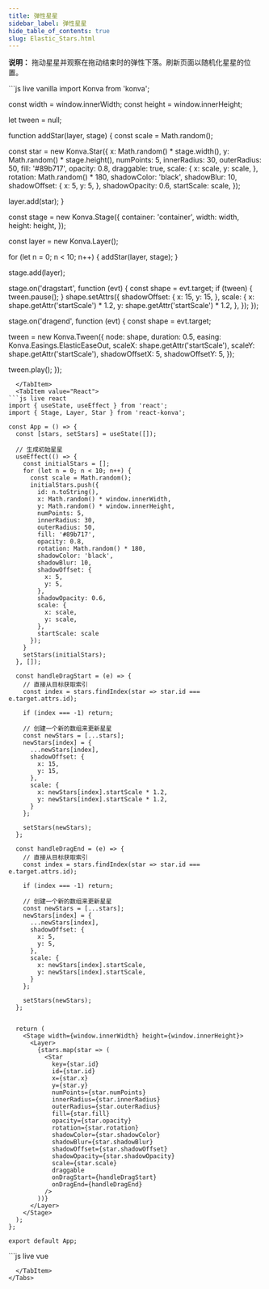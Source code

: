```yaml
---
title: 弹性星星
sidebar_label: 弹性星星
hide_table_of_contents: true
slug: Elastic_Stars.html
---
```


**说明：** 拖动星星并观察在拖动结束时的弹性下落。刷新页面以随机化星星的位置。


<Tabs>
  <TabItem value="Vanilla" default>
```js live vanilla
import Konva from 'konva';

const width = window.innerWidth;
const height = window.innerHeight;

let tween = null;

function addStar(layer, stage) {
  const scale = Math.random();

  const star = new Konva.Star({
    x: Math.random() * stage.width(),
    y: Math.random() * stage.height(),
    numPoints: 5,
    innerRadius: 30,
    outerRadius: 50,
    fill: '#89b717',
    opacity: 0.8,
    draggable: true,
    scale: {
      x: scale,
      y: scale,
    },
    rotation: Math.random() * 180,
    shadowColor: 'black',
    shadowBlur: 10,
    shadowOffset: {
      x: 5,
      y: 5,
    },
    shadowOpacity: 0.6,
    startScale: scale,
  });

  layer.add(star);
}

const stage = new Konva.Stage({
  container: 'container',
  width: width,
  height: height,
});

const layer = new Konva.Layer();

for (let n = 0; n < 10; n++) {
  addStar(layer, stage);
}

stage.add(layer);

stage.on('dragstart', function (evt) {
  const shape = evt.target;
  if (tween) {
    tween.pause();
  }
  shape.setAttrs({
    shadowOffset: {
      x: 15,
      y: 15,
    },
    scale: {
      x: shape.getAttr('startScale') * 1.2,
      y: shape.getAttr('startScale') * 1.2,
    },
  });
});

stage.on('dragend', function (evt) {
  const shape = evt.target;

  tween = new Konva.Tween({
    node: shape,
    duration: 0.5,
    easing: Konva.Easings.ElasticEaseOut,
    scaleX: shape.getAttr('startScale'),
    scaleY: shape.getAttr('startScale'),
    shadowOffsetX: 5,
    shadowOffsetY: 5,
  });

  tween.play();
});
```
  </TabItem>
  <TabItem value="React">
```js live react
import { useState, useEffect } from 'react';
import { Stage, Layer, Star } from 'react-konva';

const App = () => {
  const [stars, setStars] = useState([]);
  
  // 生成初始星星
  useEffect(() => {
    const initialStars = [];
    for (let n = 0; n < 10; n++) {
      const scale = Math.random();
      initialStars.push({
        id: n.toString(),
        x: Math.random() * window.innerWidth,
        y: Math.random() * window.innerHeight,
        numPoints: 5,
        innerRadius: 30,
        outerRadius: 50,
        fill: '#89b717',
        opacity: 0.8,
        rotation: Math.random() * 180,
        shadowColor: 'black',
        shadowBlur: 10,
        shadowOffset: {
          x: 5,
          y: 5,
        },
        shadowOpacity: 0.6,
        scale: {
          x: scale,
          y: scale,
        },
        startScale: scale
      });
    }
    setStars(initialStars);
  }, []);
  
  const handleDragStart = (e) => {
    // 直接从目标获取索引
    const index = stars.findIndex(star => star.id === e.target.attrs.id);
    
    if (index === -1) return;
    
    // 创建一个新的数组来更新星星
    const newStars = [...stars];
    newStars[index] = {
      ...newStars[index],
      shadowOffset: {
        x: 15,
        y: 15,
      },
      scale: {
        x: newStars[index].startScale * 1.2,
        y: newStars[index].startScale * 1.2,
      }
    };
    
    setStars(newStars);
  };
  
  const handleDragEnd = (e) => {
    // 直接从目标获取索引
    const index = stars.findIndex(star => star.id === e.target.attrs.id);
    
    if (index === -1) return;
    
    // 创建一个新的数组来更新星星
    const newStars = [...stars];
    newStars[index] = {
      ...newStars[index],
      shadowOffset: {
        x: 5,
        y: 5,
      },
      scale: {
        x: newStars[index].startScale,
        y: newStars[index].startScale,
      }
    };
    
    setStars(newStars);
  };
  

  return (
    <Stage width={window.innerWidth} height={window.innerHeight}>
      <Layer>
        {stars.map(star => (
          <Star
            key={star.id}
            id={star.id}
            x={star.x}
            y={star.y}
            numPoints={star.numPoints}
            innerRadius={star.innerRadius}
            outerRadius={star.outerRadius}
            fill={star.fill}
            opacity={star.opacity}
            rotation={star.rotation}
            shadowColor={star.shadowColor}
            shadowBlur={star.shadowBlur}
            shadowOffset={star.shadowOffset}
            shadowOpacity={star.shadowOpacity}
            scale={star.scale}
            draggable
            onDragStart={handleDragStart}
            onDragEnd={handleDragEnd}
          />
        ))}
      </Layer>
    </Stage>
  );
};

export default App;
```
  </TabItem>
  <TabItem value="Vue">
```js live vue
<template>
  <v-stage :config="stageConfig">
    <v-layer>
      <v-star
        v-for="star in stars"
        :key="star.id"
        :config="star"
        @dragstart="handleDragStart"
        @dragend="handleDragEnd"
        @dragmove="handleDragMove"
      />
    </v-layer>
  </v-stage>
</template>

<script setup>
import { ref, onMounted } from 'vue';

const stageConfig = {
  width: window.innerWidth,
  height: window.innerHeight
};

const stars = ref([]);

// 生成初始星星
onMounted(() => {
  const initialStars = [];
  
  for (let n = 0; n < 10; n++) {
    const scale = Math.random();
    const id = n.toString();
    
    initialStars.push({
      id: id,
      x: Math.random() * window.innerWidth,
      y: Math.random() * window.innerHeight,
      numPoints: 5,
      innerRadius: 30,
      outerRadius: 50,
      fill: '#89b717',
      opacity: 0.8,
      rotation: Math.random() * 180,
      shadowColor: 'black',
      shadowBlur: 10,
      shadowOffset: {
        x: 5,
        y: 5,
      },
      shadowOpacity: 0.6,
      scale: {
        x: scale,
        y: scale,
      },
      startScale: scale,
      draggable: true
    });
  }
  
  stars.value = initialStars;
});

const handleDragStart = (e) => {
  const id = e.target.id();
  const starIndex = stars.value.findIndex(star => star.id === id);
  
  if (starIndex === -1) return;
  
  // 更新星星的属性
  const star = {...stars.value[starIndex]};
  star.shadowOffset = {
    x: 15,
    y: 15
  };
  star.scale = {
    x: star.startScale * 1.2,
    y: star.startScale * 1.2
  };
  
  // 更新数组中的星星
  stars.value[starIndex] = star;
};

const handleDragEnd = (e) => {
  const id = e.target.id();
  const starIndex = stars.value.findIndex(star => star.id === id);
  
  if (starIndex === -1) return;
  
  // 更新星星的属性以便动画回到初始状态
  const star = {...stars.value[starIndex]};
  star.shadowOffset = {
    x: 5,
    y: 5
  };
  star.scale = {
    x: star.startScale,
    y: star.startScale
  };
  
  // 更新数组中的星星
  stars.value[starIndex] = star;
};

const handleDragMove = (e) => {
  const id = e.target.id();
  const starIndex = stars.value.findIndex(star => star.id === id);
  
  if (starIndex === -1) return;
  
  // 更新星星的位置
  const star = {...stars.value[starIndex]};
  star.x = e.target.x();
  star.y = e.target.y();
  
  // 更新数组中的星星
  stars.value[starIndex] = star;
};
</script>
```
  </TabItem>
</Tabs>